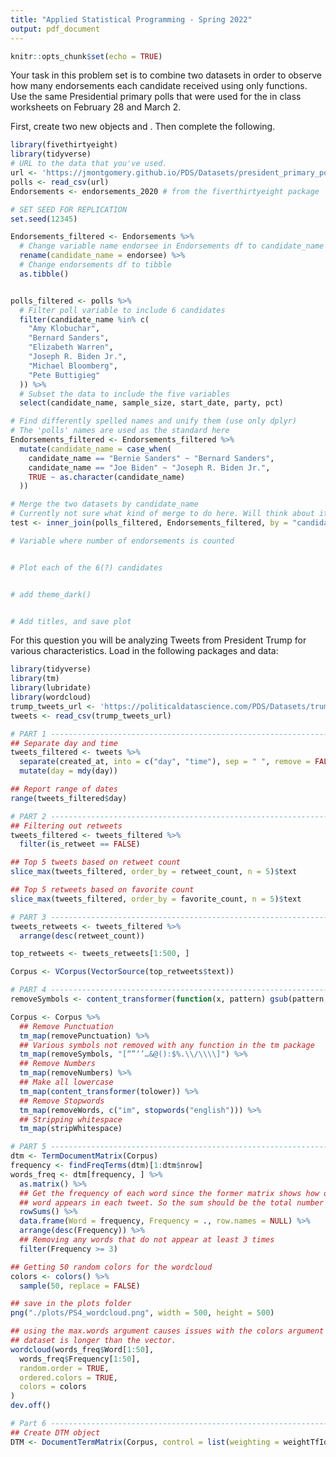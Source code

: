 ```yaml
---
title: "Applied Statistical Programming - Spring 2022"
output: pdf_document
---
```


```r
knitr::opts_chunk$set(echo = TRUE)
```

\begin{center}
{\Large{\textbf{Problem Set 3}}} \\
\vspace{4 bp}
Due Wednesday, March 16, 10:00 AM (Before Class) \\
\end{center}

\section*{Instructions}
\begin{enumerate}
  \item The following questions should each be answered within an Rmarkdown
        file. Be sure to provide many comments in your code blocks to facilitate
        grading. Undocumented code will not be graded.
  \item Work on git. Continue to work in the repository you forked from
        \url{https://github.com/johnsontr/AppliedStatisticalProgramming2022} and
        add your code for Problem Set 4. Commit and push frequently. Use
        meaningful commit messages because these will affect your grade.
  \item You may work in teams, but each student should develop their own
        Rmarkdown file. To be clear, there should be no copy and paste. Each
        keystroke in the assignment should be your own.
  \item For students new to programming, this may take a while. Get started.
\end{enumerate}

\section*{\texttt{tidyverse}}

Your task in this problem set is to combine two datasets in order to observe how
many endorsements each candidate received using only \texttt{dplyr} functions.
Use the same Presidential primary polls that were used for the in class
worksheets on February 28 and March 2.

First, create two new objects \texttt{polls} and \texttt{Endorsements}. Then
complete the following.
\begin{itemize}
  \item Change the \texttt{Endorsements} variable name endorsee to
        \texttt{candidate\_name}.
  \item Change the \texttt{Endorsements} dataframe into a \texttt{tibble} object.
  \item Filter the \texttt{poll} variable to only include the following 6
        candidates: Amy Klobuchar, Bernard Sanders, Elizabeth Warren, Joseph R.
        Biden Jr., Michael Bloomberg, Pete Buttigieg \textbf{and} subset the
        dataset to the following five variables:
        \texttt{candidate\_name, sample\_size, start\_date, party, pct}
  \item Compare the candidate names in the two datasets and find instances where
        the a candidates name is spelled differently i.e. Bernard vs. Bernie.
        Using only \texttt{dplyr} functions, make these the same across datasets. 
  \item Now combine the two datasets by candidate name using \texttt{dplyr}
        (there will only be five candidates after joining).
  \item Create a variable which indicates the number of endorsements for each of
        the five candidates using \texttt{dplyr}.
  \item Plot the number of endorsement each of the 5 candidates have using
        \texttt{ggplot()}. Save your plot as an object \texttt{p}.
  \item Rerun the previous line as follows: \texttt{p + theme\_dark()}. Notice
        how you can still customize your plot without rerunning the plot with
        new options.
  \item Now, using the knowledge from the last step change the label of the X
        and Y axes to be more informative, add a title. Save the plot in your
        forked repository.
\end{itemize}

```r
library(fivethirtyeight)
library(tidyverse)
# URL to the data that you've used.
url <- 'https://jmontgomery.github.io/PDS/Datasets/president_primary_polls_feb2020.csv'
polls <- read_csv(url)
Endorsements <- endorsements_2020 # from the fiverthirtyeight package
```

```r
# SET SEED FOR REPLICATION
set.seed(12345)

Endorsements_filtered <- Endorsements %>%
  # Change variable name endorsee in Endorsements df to candidate_name
  rename(candidate_name = endorsee) %>%
  # Change endorsements df to tibble
  as.tibble()


polls_filtered <- polls %>%
  # Filter poll variable to include 6 candidates
  filter(candidate_name %in% c(
    "Amy Klobuchar",
    "Bernard Sanders",
    "Elizabeth Warren",
    "Joseph R. Biden Jr.",
    "Michael Bloomberg",
    "Pete Buttigieg"
  )) %>%
  # Subset the data to include the five variables
  select(candidate_name, sample_size, start_date, party, pct)

# Find differently spelled names and unify them (use only dplyr)
# The 'polls' names are used as the standard here
Endorsements_filtered <- Endorsements_filtered %>%
  mutate(candidate_name = case_when(
    candidate_name == "Bernie Sanders" ~ "Bernard Sanders",
    candidate_name == "Joe Biden" ~ "Joseph R. Biden Jr.",
    TRUE ~ as.character(candidate_name)
  ))

# Merge the two datasets by candidate_name
# Currently not sure what kind of merge to do here. Will think about it more.
test <- inner_join(polls_filtered, Endorsements_filtered, by = "candidate_name")

# Variable where number of endorsements is counted


# Plot each of the 6(?) candidates


# add theme_dark()


# Add titles, and save plot


```


\section*{Text-as-Data with \texttt{tidyverse}}

For this question you will be analyzing Tweets from President Trump for various
characteristics. Load in the following packages and data:

```r
library(tidyverse)
library(tm)
library(lubridate)
library(wordcloud)
trump_tweets_url <- 'https://politicaldatascience.com/PDS/Datasets/trump_tweets.csv'
tweets <- read_csv(trump_tweets_url)
```

\begin{itemize}
  \item First separate the \texttt{created\_at} variable into two new variables
        where the date and the time are in separate columns. After you do that,
        then report the range of dates that is in this dataset.
  \item Using \texttt{dplyr} subset the data to only include original tweets
        (remove retweets) and show the text of the President's \textbf{top 5}
        most popular and most retweeted tweets. (Hint: The \texttt{match}
        function can help you find the index once you identify the largest values.) 
  \item Create a \textit{corpus} of the tweet content and put this into the
        object \texttt{Corpus} using the \texttt{tm} (text mining) package.
        (Hint: Do the assigned readings.)
  \item Remove extraneous whitespace, remove numbers and punctuation, convert
        everything to lower case and remove 'stop words' that have little
        substantive meaning (the, a, it).
  \item Now create a \texttt{wordcloud} to visualize the top 50 words the
        President uses in his tweets. Use only words that occur at least three
        times. Display the plot with words in random order and use 50 random
        colors. Save the plot into your forked repository.
  \item Create a \textit{document term matrix} called \texttt{DTM} that includes
        the argument \texttt{control = list(weighting = weightTfIdf)}
  \item Finally, report the 50 words with the the highest tf.idf scores using a
        lower frequency bound of .8.
\end{itemize}

```r
# PART 1 -----------------------------------------------------------------------
## Separate day and time
tweets_filtered <- tweets %>%
  separate(created_at, into = c("day", "time"), sep = " ", remove = FALSE) %>%
  mutate(day = mdy(day))

## Report range of dates
range(tweets_filtered$day)

# PART 2 -----------------------------------------------------------------------
## Filtering out retweets
tweets_filtered <- tweets_filtered %>%
  filter(is_retweet == FALSE)

## Top 5 tweets based on retweet count
slice_max(tweets_filtered, order_by = retweet_count, n = 5)$text

## Top 5 retweets based on favorite count
slice_max(tweets_filtered, order_by = favorite_count, n = 5)$text

# PART 3 -----------------------------------------------------------------------
tweets_retweets <- tweets_filtered %>%
  arrange(desc(retweet_count))

top_retweets <- tweets_retweets[1:500, ]

Corpus <- VCorpus(VectorSource(top_retweets$text))

# PART 4 -----------------------------------------------------------------------
removeSymbols <- content_transformer(function(x, pattern) gsub(pattern, "", x))

Corpus <- Corpus %>%
  ## Remove Punctuation
  tm_map(removePunctuation) %>%
  ## Various symbols not removed with any function in the tm package
  tm_map(removeSymbols, "[“”‘’…&@():$%.\\/\\\\]") %>%
  ## Remove Numbers
  tm_map(removeNumbers) %>%
  ## Make all lowercase
  tm_map(content_transformer(tolower)) %>%
  ## Remove Stopwords
  tm_map(removeWords, c("im", stopwords("english"))) %>%
  ## Stripping whitespace
  tm_map(stripWhitespace)

# PART 5 -----------------------------------------------------------------------
dtm <- TermDocumentMatrix(Corpus)
frequency <- findFreqTerms(dtm)[1:dtm$nrow]
words_freq <- dtm[frequency, ] %>%
  as.matrix() %>%
  ## Get the frequency of each word since the former matrix shows how often the
  ## word appears in each tweet. So the sum should be the total number of occurrences.
  rowSums() %>%
  data.frame(Word = frequency, Frequency = ., row.names = NULL) %>%
  arrange(desc(Frequency)) %>%
  ## Removing any words that do not appear at least 3 times
  filter(Frequency >= 3)

## Getting 50 random colors for the wordcloud
colors <- colors() %>%
  sample(50, replace = FALSE)

## save in the plots folder
png("./plots/PS4_wordcloud.png", width = 500, height = 500)

## using the max.words argument causes issues with the colors argument since the
## dataset is longer than the vector.
wordcloud(words_freq$Word[1:50],
  words_freq$Frequency[1:50],
  random.order = TRUE,
  ordered.colors = TRUE,
  colors = colors
)
dev.off()

# Part 6 -----------------------------------------------------------------------
## Create DTM object
DTM <- DocumentTermMatrix(Corpus, control = list(weighting = weightTfIdf))

```

